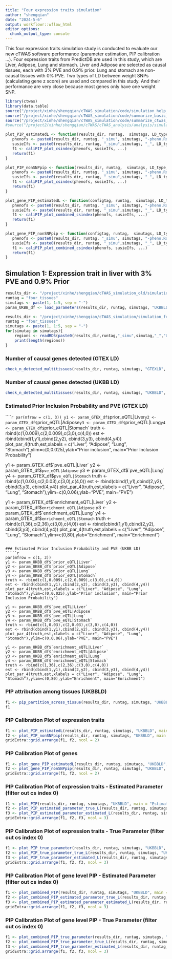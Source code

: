 ```yaml
---
title: "Four expression traits simulation"
author: "shengqian"
date: "2024-5-6"
output: workflowr::wflow_html
editor_options:
  chunk_output_type: console
---
```


This four expression traits simulation study is conducted to evaluate our new cTWAS software performance (parameter estimation, PIP calibration ...). Four expression traits from PredictDB are used in this study, which are Liver, Adipose, Lung and stomach. Liver and Adipose are selected as causal tissues, each with 3% PVE and 0.9% prior. Lung and stomach are non-causal tissues with 0% PVE. Two types of LD between weight SNPs (calculating gene z score) are used and compared in this study. And their performance are very close because most genes only have one weight SNP.  

```r
library(ctwas)
library(data.table)
source("/project/xinhe/shengqian/cTWAS_simulation/code/simulation_help_functions.R")
source("/project/xinhe/shengqian/cTWAS_simulation/code/summarize_basic_plots.R")
source("/project/xinhe/shengqian/cTWAS_simulation/code/summarize_ctwas_plots.R")
#source("/project2/xinhe/shengqian/cTWAS/cTWAS_analysis/analysis/simulation_help_functions.R")

plot_PIP_estimatedL <- function(results_dir, runtag,  simutags, LD_type, ...){
   phenofs <- paste0(results_dir, runtag, "_simu", simutags, "-pheno.Rd")
   susieIfs <- paste0(results_dir, runtag, "_simu",simutags, "_", LD_type, ".estimatedL.finemap_regions_res.RDS")
   f1 <- caliPIP_plot_csindex(phenofs, susieIfs, ...) 
   return(f1)
}

plot_PIP_nonSNPpip <- function(results_dir, runtag,  simutags, LD_type, ...){
   phenofs <- paste0(results_dir, runtag, "_simu", simutags, "-pheno.Rd")
   susieIfs <- paste0(results_dir, runtag, "_simu",simutags, "_", LD_type, ".nonSNPpip.finemap_regions_res.RDS")
   f1 <- caliPIP_plot_csindex(phenofs, susieIfs, ...) 
   return(f1)
}

plot_gene_PIP_estimatedL <- function(configtag, runtag,  simutags, LD_type, ...){
   phenofs <- paste0(results_dir, runtag, "_simu", simutags, "-pheno.Rd")
   susieIfs <- paste0(results_dir, runtag, "_simu",simutags, "_", LD_type, ".finemap_regions.res.RDS")
   f1 <- caliPIP_plot_combined_csindex(phenofs, susieIfs, ...) 
   return(f1)
}

plot_gene_PIP_nonSNPpip <- function(configtag, runtag,  simutags, LD_type, ...){
   phenofs <- paste0(results_dir, runtag, "_simu", simutags, "-pheno.Rd")
   susieIfs <- paste0(results_dir, runtag, "_simu",simutags, "_", LD_type, ".finemap_regions.res.RDS")
   f1 <- caliPIP_plot_combined_csindex(phenofs, susieIfs, ...) 
   return(f1)
}
```


## Simulation 1: Expression trait in liver with 3% PVE and 0.9% Prior


```r
results_dir <- "/project/xinhe/shengqian/cTWAS_simulation_old/simulation_four_tissues_expression_old/"
runtag = "four_tissues"
simutags <- paste(1, 1:5, sep = "-")
param_UKBB_df <- load_parameters(results_dir, runtag, simutags, "UKBBLD")
```


```r
results_dir <- "/project/xinhe/shengqian/cTWAS_simulation/simulation_four_tissues_expression/"
runtag = "four_tissues"
simutags <- paste(1, 1:5, sep = "-")
for(simutag in simutags){
    regions <- readRDS(paste0(results_dir,runtag,"_simu",simutag,"_","UKBBLD",".screened_region_data.RDS"))
    print(length(regions))
}
```

### Number of causal genes detected (GTEX LD)
```r
check_n_detected_multitissues(results_dir, runtag, simutags, "GTEXLD", PIP_threshold = 0.8)
```

### Number of causal genes detected (UKBB LD)
```r
check_n_detected_multitissues(results_dir, runtag, simutags, "UKBBLD", PIP_threshold = 0.8)
```

### Estimated Prior Inclusion Probability and PVE (GTEX LD)
`````r
par(mfrow = c(1, 3))
y1 <- param_GTEX_df$`prior_eQTL|Liver`
y2 <- param_GTEX_df$`prior_eQTL|Adipose`
y3 <- param_GTEX_df$`prior_eQTL|Lung`
y4 <- param_GTEX_df$`prior_eQTL|Stomach`
truth <- rbind(c(1,0.009),c(2,0.009),c(3,0),c(4,0))
est <- rbind(cbind(1,y1),cbind(2,y2), cbind(3,y3), cbind(4,y4))
plot_par_4(truth,est,xlabels = c("Liver", "Adipose", "Lung", "Stomach"),ylim=c(0,0.025),ylab="Prior inclusion", main="Prior Inclusion Probability")

y1 <- param_GTEX_df$`pve_eQTL|Liver`
y2 <- param_GTEX_df$`pve_eQTL|Adipose`
y3 <- param_GTEX_df$`pve_eQTL|Lung`
y4 <- param_GTEX_df$`pve_eQTL|Stomach`
truth <- rbind(c(1,0.03),c(2,0.03),c(3,0),c(4,0))
est <- rbind(cbind(1,y1),cbind(2,y2), cbind(3,y3), cbind(4,y4))
plot_par_4(truth,est,xlabels = c("Liver", "Adipose", "Lung", "Stomach"),ylim=c(0,0.06),ylab="PVE", main="PVE")

y1 <- param_GTEX_df$`enrichment_eQTL|Liver`
y2 <- param_GTEX_df$`enrichment_eQTL|Adipose`
y3 <- param_GTEX_df$`enrichment_eQTL|Lung`
y4 <- param_GTEX_df$`enrichment_eQTL|Stomach`
truth <- rbind(c(1,36),c(2,36),c(3,0),c(4,0))
est <- rbind(cbind(1,y1),cbind(2,y2), cbind(3,y3), cbind(4,y4))
plot_par_4(truth,est,xlabels = c("Liver", "Adipose", "Lung", "Stomach"),ylim=c(0,80),ylab="Enrichment", main="Enrichment")
```

### Estimated Prior Inclusion Probability and PVE (UKBB LD)
`````r
par(mfrow = c(1, 3))
y1 <- param_UKBB_df$`prior_eQTL|Liver`
y2 <- param_UKBB_df$`prior_eQTL|Adipose`
y3 <- param_UKBB_df$`prior_eQTL|Lung`
y4 <- param_UKBB_df$`prior_eQTL|Stomach`
truth <- rbind(c(1,0.009),c(2,0.009),c(3,0),c(4,0))
est <- rbind(cbind(1,y1),cbind(2,y2), cbind(3,y3), cbind(4,y4))
plot_par_4(truth,est,xlabels = c("Liver", "Adipose", "Lung", "Stomach"),ylim=c(0,0.025),ylab="Prior inclusion", main="Prior Inclusion Probability")

y1 <- param_UKBB_df$`pve_eQTL|Liver`
y2 <- param_UKBB_df$`pve_eQTL|Adipose`
y3 <- param_UKBB_df$`pve_eQTL|Lung`
y4 <- param_UKBB_df$`pve_eQTL|Stomach`
truth <- rbind(c(1,0.03),c(2,0.03),c(3,0),c(4,0))
est <- rbind(cbind(1,y1),cbind(2,y2), cbind(3,y3), cbind(4,y4))
plot_par_4(truth,est,xlabels = c("Liver", "Adipose", "Lung", "Stomach"),ylim=c(0,0.06),ylab="PVE", main="PVE")

y1 <- param_UKBB_df$`enrichment_eQTL|Liver`
y2 <- param_UKBB_df$`enrichment_eQTL|Adipose`
y3 <- param_UKBB_df$`enrichment_eQTL|Lung`
y4 <- param_UKBB_df$`enrichment_eQTL|Stomach`
truth <- rbind(c(1,36),c(2,36),c(3,0),c(4,0))
est <- rbind(cbind(1,y1),cbind(2,y2), cbind(3,y3), cbind(4,y4))
plot_par_4(truth,est,xlabels = c("Liver", "Adipose", "Lung", "Stomach"),ylim=c(0,80),ylab="Enrichment", main="Enrichment")
```

### PIP attribution among tissues (UKBBLD)
```r
f1 <- pip_partition_across_tissue(results_dir, runtag, simutags, "UKBBLD", PIP_threshold = 0.8)
f1
```


### PIP Calibration Plot of expression traits
```r
f1 <- plot_PIP_estimatedL(results_dir, runtag, simutags, "UKBBLD", main = "Estimated L")
f2 <- plot_PIP_nonSNPpip(results_dir, runtag, simutags, "UKBBLD", main = "nonSNPpip")
gridExtra::grid.arrange(f1, f2, ncol = 2)
```


### PIP Calibration Plot of genes
```r
f1 <- plot_gene_PIP_estimatedL(results_dir, runtag, simutags, "UKBBLD", main = "Estimated L")
f2 <- plot_gene_PIP_nonSNPpip(results_dir, runtag, simutags, "UKBBLD", main = "nonSNPpip")
gridExtra::grid.arrange(f1, f2, ncol = 2)
```












### PIP Calibration Plot of expression traits - Estimated Parameter (filter out cs index 0)
```r
f1 <- plot_PIP(results_dir, runtag, simutags, "UKBBLD", main = "Estimated Parameter Default L")
f2 <- plot_PIP_estimated_parameter_true_L(results_dir, runtag, simutags, "UKBBLD", main = "Estimated Parameter True L")
f3 <- plot_PIP_estimated_parameter_estimated_L(results_dir, runtag, simutags, "UKBBLD", main = "Estimated Parameter Estimated L")
gridExtra::grid.arrange(f1, f2, f3, ncol = 3)
```

### PIP Calibration Plot of expression traits - True Parameter (filter out cs index 0)
```r
f1 <- plot_PIP_true_parameter(results_dir, runtag, simutags, "UKBBLD", main = "True Parameter Default L")
f2 <- plot_PIP_true_parameter_true_L(results_dir, runtag, simutags, "UKBBLD", main = "True Parameter True L")
f3 <- plot_PIP_true_parameter_estimated_L(results_dir, runtag, simutags, "UKBBLD", main = "True Parameter Estimated L")
gridExtra::grid.arrange(f1, f2, f3, ncol = 3)
```

### PIP Calibration Plot of gene level PIP - Estimated Parameter (filter out cs index 0)
```r
f1 <- plot_combined_PIP(results_dir, runtag, simutags, "UKBBLD", main = "Estimated Parameter Default L")
f2 <- plot_combined_PIP_estimated_parameter_true_L(results_dir, runtag, simutags, "UKBBLD", main = "Estimated Parameter True L")
f3 <- plot_combined_PIP_estimated_parameter_estimated_L(results_dir, runtag, simutags, "UKBBLD", main = "Estimated Parameter Estimated L")
gridExtra::grid.arrange(f1, f2, f3, ncol = 3)
```

### PIP Calibration Plot of gene level PIP - True Parameter (filter out cs index 0)
```r
f1 <- plot_combined_PIP_true_parameter(results_dir, runtag, simutags, "UKBBLD", main = "True Parameter Default L")
f2 <- plot_combined_PIP_true_parameter_true_L(results_dir, runtag, simutags, "UKBBLD", main = "True Parameter True L")
f3 <- plot_combined_PIP_true_parameter_estimated_L(results_dir, runtag, simutags, "UKBBLD", main = "True Parameter Estimated L")
gridExtra::grid.arrange(f1, f2, f3, ncol = 3)
```
